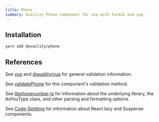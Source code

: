 ```yaml
---
title: Phone
summary: Availity Phone component for use with formik and yup.
---
```


## Installation

```bash
yarn add @availity/phone
```

## References

See [yup](https://github.com/jquense/yup) and [@availity/yup](https://github.com/Availity/sdk-js/tree/master/packages/yup) for general validation information.

See [validatePhone](https://github.com/Availity/availity-react/tree/master/packages/phone/src/validatePhone.js) for this component's validation method.

See [libphonenumber-js](https://github.com/catamphetamine/libphonenumber-js/blob/master/README.md) for information about the underlying library, the AsYouType class, and other parsing and formatting options.

See [Code-Splitting](https://reactjs.org/docs/code-splitting.html) for information about React.lazy and Suspense components.
